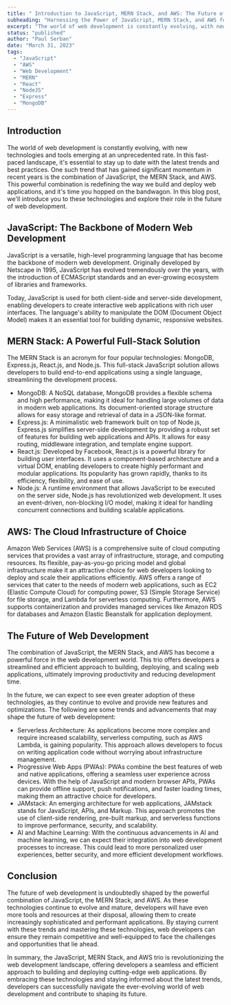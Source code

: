 ```yaml
---
title: " Introduction to JavaScript, MERN Stack, and AWS: The Future of Web Development"
subheading: "Harnessing the Power of JavaScript, MERN Stack, and AWS for Cutting-Edge Web Development"
excerpt: "The world of web development is constantly evolving, with new technologies and tools emerging at an unprecedented rate. In this fast-paced landscape, it's essential to stay up to date with the latest trends and best practices. One such trend that has gained significant momentum in recent years is the combination of JavaScript, the MERN Stack, and AWS. This powerful combination is redefining the way we build and deploy web applications, and it's time you hopped on the bandwagon. In this blog post, we'll introduce you to these technologies and explore their role in the future of web development."
status: "published"
author: "Paul Serban"
date: "March 31, 2023"
tags:
  - "JavaScript"
  - "AWS"
  - "Web Development"
  - "MERN"
  - "React"
  - "NodeJS"
  - "Express"
  - "MongoDB"
---
```


## Introduction
The world of web development is constantly evolving, with new technologies and tools emerging at an unprecedented rate. In this fast-paced landscape, it's essential to stay up to date with the latest trends and best practices. One such trend that has gained significant momentum in recent years is the combination of JavaScript, the MERN Stack, and AWS. This powerful combination is redefining the way we build and deploy web applications, and it's time you hopped on the bandwagon. In this blog post, we'll introduce you to these technologies and explore their role in the future of web development.

## JavaScript: The Backbone of Modern Web Development
JavaScript is a versatile, high-level programming language that has become the backbone of modern web development. Originally developed by Netscape in 1995, JavaScript has evolved tremendously over the years, with the introduction of ECMAScript standards and an ever-growing ecosystem of libraries and frameworks.

Today, JavaScript is used for both client-side and server-side development, enabling developers to create interactive web applications with rich user interfaces. The language's ability to manipulate the DOM (Document Object Model) makes it an essential tool for building dynamic, responsive websites.

## MERN Stack: A Powerful Full-Stack Solution

The MERN Stack is an acronym for four popular technologies: MongoDB, Express.js, React.js, and Node.js. This full-stack JavaScript solution allows developers to build end-to-end applications using a single language, streamlining the development process.

- MongoDB: A NoSQL database, MongoDB provides a flexible schema and high performance, making it ideal for handling large volumes of data in modern web applications. Its document-oriented storage structure allows for easy storage and retrieval of data in a JSON-like format.
- Express.js: A minimalistic web framework built on top of Node.js, Express.js simplifies server-side development by providing a robust set of features for building web applications and APIs. It allows for easy routing, middleware integration, and template engine support.
- React.js: Developed by Facebook, React.js is a powerful library for building user interfaces. It uses a component-based architecture and a virtual DOM, enabling developers to create highly performant and modular applications. Its popularity has grown rapidly, thanks to its efficiency, flexibility, and ease of use.
- Node.js: A runtime environment that allows JavaScript to be executed on the server side, Node.js has revolutionized web development. It uses an event-driven, non-blocking I/O model, making it ideal for handling concurrent connections and building scalable applications.

## AWS: The Cloud Infrastructure of Choice
Amazon Web Services (AWS) is a comprehensive suite of cloud computing services that provides a vast array of infrastructure, storage, and computing resources. Its flexible, pay-as-you-go pricing model and global infrastructure make it an attractive choice for web developers looking to deploy and scale their applications efficiently.
AWS offers a range of services that cater to the needs of modern web applications, such as EC2 (Elastic Compute Cloud) for computing power, S3 (Simple Storage Service) for file storage, and Lambda for serverless computing. Furthermore, AWS supports containerization and provides managed services like Amazon RDS for databases and Amazon Elastic Beanstalk for application deployment.

## The Future of Web Development

The combination of JavaScript, the MERN Stack, and AWS has become a powerful force in the web development world. This trio offers developers a streamlined and efficient approach to building, deploying, and scaling web applications, ultimately improving productivity and reducing development time.

In the future, we can expect to see even greater adoption of these technologies, as they continue to evolve and provide new features and optimizations. The following are some trends and advancements that may shape the future of web development:

- Serverless Architecture: As applications become more complex and require increased scalability, serverless computing, such as AWS Lambda, is gaining popularity. This approach allows developers to focus on writing application code without worrying about infrastructure management.
- Progressive Web Apps (PWAs): PWAs combine the best features of web and native applications, offering a seamless user experience across devices. With the help of JavaScript and modern browser APIs, PWAs can provide offline support, push notifications, and faster loading times, making them an attractive choice for developers.
- JAMstack: An emerging architecture for web applications, JAMstack stands for JavaScript, APIs, and Markup. This approach promotes the use of client-side rendering, pre-built markup, and serverless functions to improve performance, security, and scalability.
- AI and Machine Learning: With the continuous advancements in AI and machine learning, we can expect their integration into web development processes to increase. This could lead to more personalized user experiences, better security, and more efficient development workflows.

## Conclusion

The future of web development is undoubtedly shaped by the powerful combination of JavaScript, the MERN Stack, and AWS. As these technologies continue to evolve and mature, developers will have even more tools and resources at their disposal, allowing them to create increasingly sophisticated and performant applications. By staying current with these trends and mastering these technologies, web developers can ensure they remain competitive and well-equipped to face the challenges and opportunities that lie ahead.

In summary, the JavaScript, MERN Stack, and AWS trio is revolutionizing the web development landscape, offering developers a seamless and efficient approach to building and deploying cutting-edge web applications. By embracing these technologies and staying informed about the latest trends, developers can successfully navigate the ever-evolving world of web development and contribute to shaping its future.